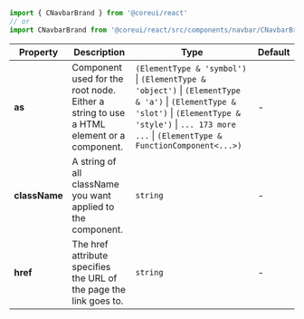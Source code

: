
```jsx
import { CNavbarBrand } from '@coreui/react'
// or
import CNavbarBrand from '@coreui/react/src/components/navbar/CNavbarBrand'
```

| Property | Description | Type | Default |
| --- | --- | --- | --- |
| **as** | Component used for the root node. Either a string to use a HTML element or a component. | `(ElementType & 'symbol')` \| `(ElementType & 'object')` \| `(ElementType & 'a')` \| `(ElementType & 'slot')` \| `(ElementType & 'style')` \| `... 173 more ...` \| `(ElementType & FunctionComponent<...>)` | - |
| **className** | A string of all className you want applied to the component. | `string` | - |
| **href** | The href attribute specifies the URL of the page the link goes to. | `string` | - |

